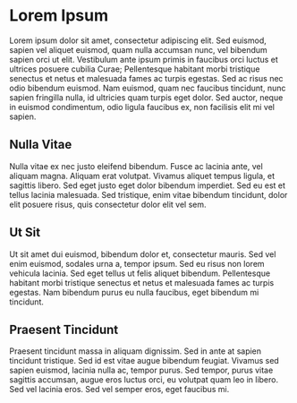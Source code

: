 # Lorem Ipsum

Lorem ipsum dolor sit amet, consectetur adipiscing elit. Sed euismod, sapien vel aliquet euismod, quam nulla accumsan nunc, vel bibendum sapien orci ut elit. Vestibulum ante ipsum primis in faucibus orci luctus et ultrices posuere cubilia Curae; Pellentesque habitant morbi tristique senectus et netus et malesuada fames ac turpis egestas. Sed ac risus nec odio bibendum euismod. Nam euismod, quam nec faucibus tincidunt, nunc sapien fringilla nulla, id ultricies quam turpis eget dolor. Sed auctor, neque in euismod condimentum, odio ligula faucibus ex, non facilisis elit mi vel sapien.

## Nulla Vitae

Nulla vitae ex nec justo eleifend bibendum. Fusce ac lacinia ante, vel aliquam magna. Aliquam erat volutpat. Vivamus aliquet tempus ligula, et sagittis libero. Sed eget justo eget dolor bibendum imperdiet. Sed eu est et tellus lacinia malesuada. Sed tristique, enim vitae bibendum tincidunt, dolor elit posuere risus, quis consectetur dolor elit vel sem.

## Ut Sit

Ut sit amet dui euismod, bibendum dolor et, consectetur mauris. Sed vel enim euismod, sodales urna a, tempor ipsum. Sed eu risus non lorem vehicula lacinia. Sed eget tellus ut felis aliquet bibendum. Pellentesque habitant morbi tristique senectus et netus et malesuada fames ac turpis egestas. Nam bibendum purus eu nulla faucibus, eget bibendum mi tincidunt.

## Praesent Tincidunt

Praesent tincidunt massa in aliquam dignissim. Sed in ante at sapien tincidunt tristique. Sed id est vitae augue bibendum feugiat. Vivamus sed sapien euismod, lacinia nulla ac, tempor purus. Sed tempor, purus vitae sagittis accumsan, augue eros luctus orci, eu volutpat quam leo in libero. Sed vel lacinia eros. Sed vel semper eros, eget faucibus mi.
